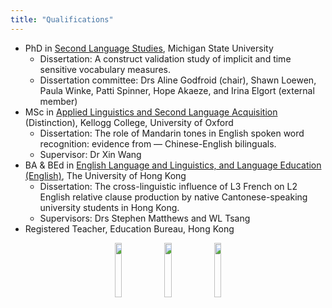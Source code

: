 ```yaml
---
title: "Qualifications"
---
```


* PhD in [Second Language Studies](https://sls.msu.edu/), Michigan State University
  + Dissertation: A construct validation study of implicit and time sensitive vocabulary measures.
  + Dissertation committee: Drs Aline Godfroid (chair), Shawn Loewen, Paula Winke, Patti Spinner, Hope Akaeze, and Irina Elgort (external member)

* MSc in [Applied Linguistics and Second Language Acquisition](http://www.education.ox.ac.uk/programmes/msc-alsla/) (Distinction), Kellogg College, University of Oxford
  + Dissertation: The role of Mandarin tones in English spoken word recognition: evidence from — Chinese-English bilinguals.
  + Supervisor: Dr Xin Wang
  
* BA & BEd in [English Language and Linguistics, and Language Education (English)](https://web.edu.hku.hk/programme/babed_6066), The University of Hong Kong
  + Dissertation: The cross-linguistic influence of L3 French on L2 English relative clause production by native Cantonese-speaking university students in Hong Kong. 
  + Supervisors: Drs Stephen Matthews and WL Tsang

* Registered Teacher, Education Bureau, Hong Kong


<center>
 <img src="images/oxon.png" style="width:15%"> <img src="images/msu.png" style="width:15%"> <img src="images/hku.jpg" style="width:15%">
</center>